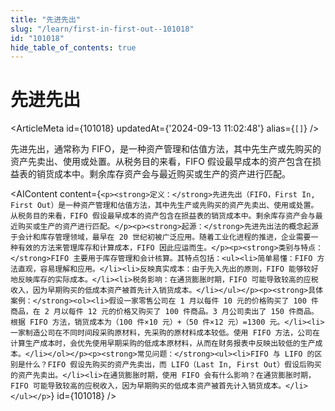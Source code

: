 ```yaml
---
title: "先进先出"
slug: "/learn/first-in-first-out--101018"
id: "101018"
hide_table_of_contents: true
---
```



# 先进先出

<ArticleMeta id={101018} updatedAt={'2024-09-13 11:02:48'} alias={`[]`} />
<div className='border-solid border-b border-t-0 my-4 border-[var(--ifm-color-gray-300)]' />

先进先出，通常称为 FIFO，是一种资产管理和估值方法，其中先生产或先购买的资产先卖出、使用或处置。从税务目的来看，FIFO 假设最早成本的资产包含在损益表的销货成本中。剩余库存资产会与最近购买或生产的资产进行匹配。

<AIContent content={`<p><strong>定义：</strong>先进先出（FIFO，First In, First Out）是一种资产管理和估值方法，其中先生产或先购买的资产先卖出、使用或处置。从税务目的来看，FIFO 假设最早成本的资产包含在损益表的销货成本中。剩余库存资产会与最近购买或生产的资产进行匹配。</p><p><strong>起源：</strong>先进先出法的概念起源于会计和库存管理领域，最早在 20 世纪初被广泛应用。随着工业化进程的推进，企业需要一种有效的方法来管理库存和计算成本，FIFO 因此应运而生。</p><p><strong>类别与特点：</strong>FIFO 主要用于库存管理和会计核算。其特点包括：<ul><li>简单易懂：FIFO 方法直观，容易理解和应用。</li><li>反映真实成本：由于先入先出的原则，FIFO 能够较好地反映库存的实际成本。</li><li>税务影响：在通货膨胀时期，FIFO 可能导致较高的应税收入，因为早期购买的低成本资产被首先计入销货成本。</li></ul></p><p><strong>具体案例：</strong><ol><li>假设一家零售公司在 1 月以每件 10 元的价格购买了 100 件商品，在 2 月以每件 12 元的价格又购买了 100 件商品。3 月公司卖出了 150 件商品。根据 FIFO 方法，销货成本为（100 件×10 元）+（50 件×12 元）=1300 元。</li><li>一家制造公司在不同时间段采购原材料，先采购的原材料成本较低。使用 FIFO 方法，公司在计算生产成本时，会优先使用早期采购的低成本原材料，从而在财务报表中反映出较低的生产成本。</li></ol></p><p><strong>常见问题：</strong><ul><li>FIFO 与 LIFO 的区别是什么？FIFO 假设先购买的资产先卖出，而 LIFO（Last In, First Out）假设后购买的资产先卖出。</li><li>在通货膨胀时期，使用 FIFO 会有什么影响？在通货膨胀时期，FIFO 可能导致较高的应税收入，因为早期购买的低成本资产被首先计入销货成本。</li></ul></p>`} id={101018} />
